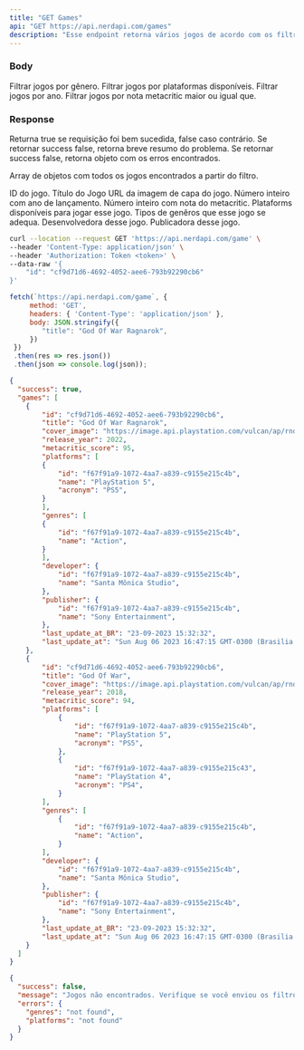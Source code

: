 ```yaml
---
title: "GET Games"
api: "GET https://api.nerdapi.com/games"
description: "Esse endpoint retorna vários jogos de acordo com os filtros enviados no body da requisição"
---
```


### Body

<ParamField body="genres" type="string">
  Filtrar jogos por gênero.
</ParamField>

<ParamField body="platforms" type="string">
  Filtrar jogos por plataformas disponíveis.
</ParamField>

<ParamField body="release_year" type="string">
  Filtrar jogos por ano.
</ParamField>

<ParamField body="metacritic_score" type="string">
  Filtrar jogos por nota metacritic maior ou igual que.
</ParamField>

### Response

<ResponseField name="success" type="boolean">
  Returna true se requisição foi bem sucedida, false caso contrário.
</ResponseField>

<ResponseField name="message" type="boolean">
  Se retornar success false, retorna breve resumo do problema.
</ResponseField>

<ResponseField name="errors" type="boolean">
  Se retornar success false, retorna objeto com os erros encontrados.
</ResponseField>

<ResponseField name="games" type="object">

Array de objetos com todos os jogos encontrados a partir do filtro.

<Expandable title="Toggle object">

<ResponseField name="id" type="string">
  ID do jogo.
</ResponseField>

<ResponseField name="title" type="string">
  Título do Jogo
</ResponseField>

<ResponseField name="cover_image" type="string">
  URL da imagem de capa do jogo.
</ResponseField>

<ResponseField name="release_year" type="number">
  Número inteiro com ano de lançamento.
</ResponseField>

<ResponseField name="metacritic_score" type="number">
  Número inteiro com nota do metacritic.
</ResponseField>

<ResponseField name="platforms" type="array">
  Plataforms disponíveis para jogar esse jogo.
</ResponseField>

<ResponseField name="genres" type="array">
  Tipos de genêros que esse jogo se adequa.
</ResponseField>

<ResponseField name="developer" type="object">
  Desenvolvedora desse jogo.
</ResponseField>

<ResponseField name="publisher" type="object">
  Publicadora desse jogo.
</ResponseField>

</Expandable>

</ResponseField>

<RequestExample>

```bash Requisição usando cURL
curl --location --request GET 'https://api.nerdapi.com/game' \
--header 'Content-Type: application/json' \
--header 'Authorization: Token <token>' \
--data-raw '{
    "id": "cf9d71d6-4692-4052-aee6-793b92290cb6"
}'
```

```javascript Requisição usando JS
fetch(`https://api.nerdapi.com/game`, {
     method: 'GET',
     headers: { 'Content-Type': 'application/json' },
     body: JSON.stringify({
        "title": "God Of War Ragnarok",
     })
 })
 .then(res => res.json())
 .then(json => console.log(json));
```

</RequestExample>

<ResponseExample>

```json Response Sucessfull
{
  "success": true,
  "games": [
	{
		"id": "cf9d71d6-4692-4052-aee6-793b92290cb6",
		"title": "God Of War Ragnarok",
		"cover_image": "https://image.api.playstation.com/vulcan/ap/rnd/202207/1210/4xJ8XB3bi888QTLZYdl7Oi0s.png",
		"release_year": 2022,
		"metacritic_score": 95,
		"platforms": [
		{
			"id": "f67f91a9-1072-4aa7-a839-c9155e215c4b",
			"name": "PlayStation 5",
			"acronym": "PS5",
		}
		],
		"genres": [
		{
			"id": "f67f91a9-1072-4aa7-a839-c9155e215c4b",
			"name": "Action",
		}
		],
		"developer": {
			"id": "f67f91a9-1072-4aa7-a839-c9155e215c4b",
			"name": "Santa Mônica Studio",
		},
		"publisher": {
			"id": "f67f91a9-1072-4aa7-a839-c9155e215c4b",
			"name": "Sony Entertainment",
		},
		"last_update_at_BR": "23-09-2023 15:32:32",
		"last_update_at": "Sun Aug 06 2023 16:47:15 GMT-0300 (Brasilia Standard Time)",
  	},
	{
		"id": "cf9d71d6-4692-4052-aee6-793b92290cb6",
		"title": "God Of War",
		"cover_image": "https://image.api.playstation.com/vulcan/ap/rnd/202207/1210/4xJ8XB3bi888QTLZYdl7Oi0s.png",
		"release_year": 2018,
		"metacritic_score": 94,
		"platforms": [
			{
				"id": "f67f91a9-1072-4aa7-a839-c9155e215c4b",
				"name": "PlayStation 5",
				"acronym": "PS5",
			},
			{
				"id": "f67f91a9-1072-4aa7-a839-c9155e215c43",
				"name": "PlayStation 4",
				"acronym": "PS4",
			}
		],
		"genres": [
			{
				"id": "f67f91a9-1072-4aa7-a839-c9155e215c4b",
				"name": "Action",
			}
		],
		"developer": {
			"id": "f67f91a9-1072-4aa7-a839-c9155e215c4b",
			"name": "Santa Mônica Studio",
		},
		"publisher": {
			"id": "f67f91a9-1072-4aa7-a839-c9155e215c4b",
			"name": "Sony Entertainment",
		},
		"last_update_at_BR": "23-09-2023 15:32:32",
		"last_update_at": "Sun Aug 06 2023 16:47:15 GMT-0300 (Brasilia Standard Time)",
  	}
  ]
}
```

```json Response Fail
{
  "success": false,
  "message": "Jogos não encontrados. Verifique se você enviou os filtros corretamente no corpo da requisição.",
  "errors": {
    "genres": "not found",
    "platforms": "not found"
  }
}
```

</ResponseExample>

